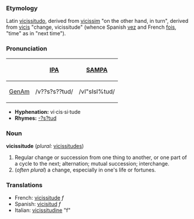 ===Etymology===
Latin [[vicissitudo]], derived from [[vicissim]] "on the other hand, in turn", derived from [[vicis]] "change, vicissitude" (whence Spanish [[vez]] and French [[fois]], "time" as in "next time").

===Pronunciation===
{| border=1 cellpadding=5
! !! [[w:IPA|IPA]] !! [[w:SAMPA|SAMPA]]
|-
! [[GenAm]]
| /v??s?s??tud/ || /vI"sIsI%tud/
|}

*'''Hyphenation:''' vi·cis·si·tude
*'''Rhymes:''' [[Rhymes:English:-?s?tud|-?s?tud]]

===Noun===
'''vicissitude''' (''plural:'' [[vicissitudes]])
# Regular change or succession from one thing to another, or one part of a cycle to the next; alternation; mutual succession; interchange.
# (''often plural'') a change, especially in one's life or fortunes.
<!-- modified Webster 1913 defs -->

===Translations===
*French: [[vicissitude]] ''f''
*Spanish: [[vicisitud]] ''f''
*Italian: [[vicissitudine]] "f"